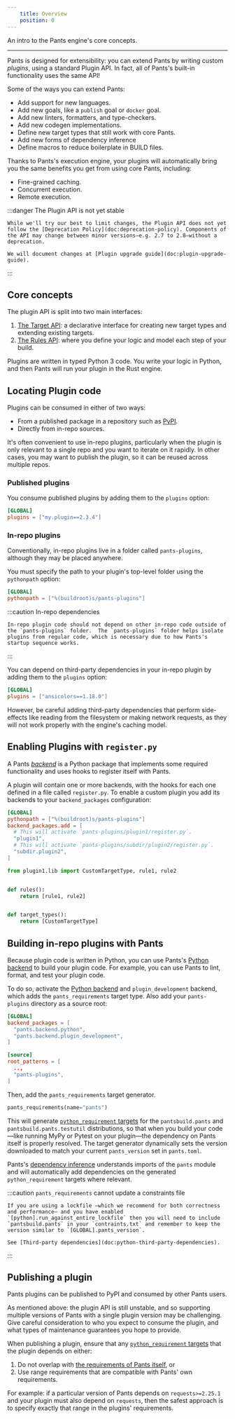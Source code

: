 ```yaml
---
    title: Overview
    position: 0
---
```



An intro to the Pants engine's core concepts.

---

Pants is designed for extensibility: you can extend Pants by writing custom _plugins_, using a standard Plugin API. In fact, all of Pants's built-in functionality uses the same API!

Some of the ways you can extend Pants:

* Add support for new languages.
* Add new goals, like a `publish` goal or `docker` goal.
* Add new linters, formatters, and type-checkers.
* Add new codegen implementations.
* Define new target types that still work with core Pants.
* Add new forms of dependency inference
* Define macros to reduce boilerplate in BUILD files.

Thanks to Pants's execution engine, your plugins will automatically bring you the same benefits you get from using core Pants, including:

- Fine-grained caching.
- Concurrent execution.
- Remote execution.

:::danger The Plugin API is not yet stable

    While we'll try our best to limit changes, the Plugin API does not yet follow the [Deprecation Policy](doc:deprecation-policy). Components of the API may change between minor versions—e.g. 2.7 to 2.8—without a deprecation.
    
    We will document changes at [Plugin upgrade guide](doc:plugin-upgrade-guide).

:::


## Core concepts
The plugin API is split into two main interfaces:

1. [The Target API](doc:target-api-concepts): a declarative interface for creating new target types and extending existing targets.
2. [The Rules API](doc:rules-api-concepts): where you define your logic and model each step of your build.

Plugins are written in typed Python 3 code. You write your logic in Python, and then Pants will run your plugin in the Rust engine.
## Locating Plugin code
Plugins can be consumed in either of two ways:

- From a published package in a repository such as [PyPI](https://pypi.org/).
- Directly from in-repo sources. 

It's often convenient to use in-repo plugins, particularly when the plugin is only relevant to a single repo and you want to iterate on it rapidly. In other cases, you may want to publish the plugin, so it can be reused across multiple repos.

### Published plugins

You consume published plugins by adding them to the `plugins` option:
```toml title="pants.toml"
[GLOBAL]
plugins = ["my.plugin==2.3.4"]
```

### In-repo plugins

Conventionally, in-repo plugins live in a folder called `pants-plugins`, although they may be placed anywhere.

You must specify the path to your plugin's top-level folder using the `pythonpath` option:
```toml title="pants.toml"
[GLOBAL]
pythonpath = ["%(buildroot)s/pants-plugins"]
```



:::caution In-repo dependencies

    In-repo plugin code should not depend on other in-repo code outside of the `pants-plugins` folder.  The `pants-plugins` folder helps isolate plugins from regular code, which is necessary due to how Pants's startup sequence works.

:::

You can depend on third-party dependencies in your in-repo plugin by adding them to the `plugins` option:
```toml title="pants.toml"
[GLOBAL]
plugins = ["ansicolors==1.18.0"]
```

However, be careful adding third-party dependencies that perform side-effects like reading from the filesystem or making network requests, as they will not work properly with the engine's caching model.
## Enabling Plugins with `register.py`
A Pants [_backend_](doc:enabling-backends) is a Python package that implements some required functionality and uses hooks to register itself with Pants.  

A plugin will contain one or more backends, with the hooks for each one defined in a file called `register.py`.  To enable a custom plugin you add its backends to your `backend_packages` configuration:

<Tabs>
<TabItem value="pants.toml" label="pants.toml">

```toml
[GLOBAL]
pythonpath = ["%(buildroot)s/pants-plugins"]
backend_packages.add = [
  # This will activate `pants-plugins/plugin1/register.py`.
  "plugin1",
  # This will activate `pants-plugins/subdir/plugin2/register.py`.
  "subdir.plugin2",
]
```
</TabItem>
<TabItem value="pants-plugins/plugin1/register.py" label="pants-plugins/plugin1/register.py">

```python
from plugin1.lib import CustomTargetType, rule1, rule2


def rules():
    return [rule1, rule2]


def target_types():
    return [CustomTargetType]
```
</TabItem>
</Tabs>


## Building in-repo plugins with Pants
Because plugin code is written in Python, you can use Pants's [Python backend](doc:python-backend) to build your plugin code. For example, you can use Pants to lint, format, and test your plugin code.

To do so, activate the [Python backend](doc:python) and `plugin_development` backend, which adds the `pants_requirements` target type. Also add your `pants-plugins` directory as a source root:
```toml title="pants.toml"
[GLOBAL]
backend_packages = [
  "pants.backend.python",
  "pants.backend.plugin_development",
]

[source]
root_patterns = [
  ..,
  "pants-plugins",
]
```

Then, add the `pants_requirements` target generator.
```python title="pants-plugins/BUILD"
pants_requirements(name="pants")
```

This will generate [`python_requirement` targets](doc:python-third-party-dependencies) for the `pantsbuild.pants` and `pantsbuild.pants.testutil` distributions, so that when you build your code—like running MyPy or Pytest on your plugin—the dependency on Pants itself is properly resolved. The target generator dynamically sets the version downloaded to match your current `pants_version` set in `pants.toml`.

Pants's [dependency inference](doc:targets) understands imports of the `pants` module and will automatically add dependencies on the generated `python_requirement` targets where relevant.

:::caution `pants_requirements` cannot update a constraints file

    If you are using a lockfile —which we recommend for both correctness and performance— and you have enabled `[python].run_against_entire_lockfile` then you will need to include `pantsbuild.pants` in your `contraints.txt` and remember to keep the version similar to `[GLOBAL].pants_version`.
    
    See [Third-party dependencies](doc:python-third-party-dependencies).

:::


## Publishing a plugin
Pants plugins can be published to PyPI and consumed by other Pants users.

As mentioned above: the plugin API is still unstable, and so supporting multiple versions of Pants with a single plugin version may be challenging. Give careful consideration to who you expect to consume the plugin, and what types of maintenance guarantees you hope to provide.

When publishing a plugin, ensure that any [`python_requirement` targets](doc:python-third-party-dependencies) that the plugin depends on either:
1. Do not overlap with [the requirements of Pants itself](https://github.com/pantsbuild/pants/blob/aa0932a54e8c1b6ed6f3be8e084a11b2f6c808e5/3rdparty/python/requirements.txt), or
2. Use range requirements that are compatible with Pants' own requirements.

For example: if a particular version of Pants depends on `requests>=2.25.1` and your plugin must also depend on `requests`, then the safest approach is to specify exactly that range in the plugins' requirements.